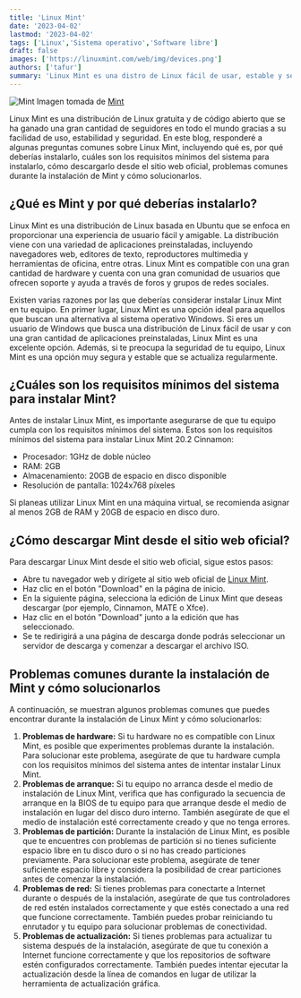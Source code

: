 ```yaml
---
title: 'Linux Mint'
date: '2023-04-02'
lastmod: '2023-04-02'
tags: ['Linux','Sistema operativo','Software libre']
draft: false
images: ['https://linuxmint.com/web/img/devices.png']
authors: ['tafur']
summary: 'Linux Mint es una distro de Linux fácil de usar, estable y segura. Preguntas comunes son respondidas en el blog.'
---
```

![Mint](https://linuxmint.com/web/img/devices.png)
Imagen tomada de  [Mint](https://linuxmint.com/)

Linux Mint es una distribución de Linux gratuita y de código abierto que se ha ganado una gran cantidad de seguidores en todo el mundo gracias a su facilidad de uso, estabilidad y seguridad. En este blog, responderé a algunas preguntas comunes sobre Linux Mint, incluyendo qué es, por qué deberías instalarlo, cuáles son los requisitos mínimos del sistema para instalarlo, cómo descargarlo desde el sitio web oficial, problemas comunes durante la instalación de Mint y cómo solucionarlos.

## ¿Qué es Mint y por qué deberías instalarlo?

Linux Mint es una distribución de Linux basada en Ubuntu que se enfoca en proporcionar una experiencia de usuario fácil y amigable. La distribución viene con una variedad de aplicaciones preinstaladas, incluyendo navegadores web, editores de texto, reproductores multimedia y herramientas de oficina, entre otras. Linux Mint es compatible con una gran cantidad de hardware y cuenta con una gran comunidad de usuarios que ofrecen soporte y ayuda a través de foros y grupos de redes sociales.

Existen varias razones por las que deberías considerar instalar Linux Mint en tu equipo. En primer lugar, Linux Mint es una opción ideal para aquellos que buscan una alternativa al sistema operativo Windows. Si eres un usuario de Windows que busca una distribución de Linux fácil de usar y con una gran cantidad de aplicaciones preinstaladas, Linux Mint es una excelente opción. Además, si te preocupa la seguridad de tu equipo, Linux Mint es una opción muy segura y estable que se actualiza regularmente.

## ¿Cuáles son los requisitos mínimos del sistema para instalar Mint?

Antes de instalar Linux Mint, es importante asegurarse de que tu equipo cumpla con los requisitos mínimos del sistema. Estos son los requisitos mínimos del sistema para instalar Linux Mint 20.2 Cinnamon:

- Procesador: 1GHz de doble núcleo
- RAM: 2GB
- Almacenamiento: 20GB de espacio en disco disponible
- Resolución de pantalla: 1024x768 píxeles

Si planeas utilizar Linux Mint en una máquina virtual, se recomienda asignar al menos 2GB de RAM y 20GB de espacio en disco duro.

## ¿Cómo descargar Mint desde el sitio web oficial?

Para descargar Linux Mint desde el sitio web oficial, sigue estos pasos:

- Abre tu navegador web y dirígete al sitio web oficial de [Linux Mint](https://linuxmint.com/).
- Haz clic en el botón "Download" en la página de inicio.
- En la siguiente página, selecciona la edición de Linux Mint que deseas descargar (por ejemplo, Cinnamon, MATE o Xfce).
- Haz clic en el botón "Download" junto a la edición que has seleccionado.
- Se te redirigirá a una página de descarga donde podrás seleccionar un servidor de descarga y comenzar a descargar el archivo ISO.

## Problemas comunes durante la instalación de Mint y cómo solucionarlos

A continuación, se muestran algunos problemas comunes que puedes encontrar durante la instalación de Linux Mint y cómo solucionarlos:

1.  **Problemas de hardware:** Si tu hardware no es compatible con Linux Mint, es posible que experimentes problemas durante la instalación. Para solucionar este problema, asegúrate de que tu hardware cumpla con los requisitos mínimos del sistema antes de intentar instalar Linux Mint.
2.  **Problemas de arranque:** Si tu equipo no arranca desde el medio de instalación de Linux Mint, verifica que has configurado la secuencia de arranque en la BIOS de tu equipo para que arranque desde el medio de instalación en lugar del disco duro interno. También asegúrate de que el medio de instalación esté correctamente creado y que no tenga errores.
3.  **Problemas de partición:** Durante la instalación de Linux Mint, es posible que te encuentres con problemas de partición si no tienes suficiente espacio libre en tu disco duro o si no has creado particiones previamente. Para solucionar este problema, asegúrate de tener suficiente espacio libre y considera la posibilidad de crear particiones antes de comenzar la instalación.
4.  **Problemas de red:** Si tienes problemas para conectarte a Internet durante o después de la instalación, asegúrate de que tus controladores de red estén instalados correctamente y que estés conectado a una red que funcione correctamente. También puedes probar reiniciando tu enrutador y tu equipo para solucionar problemas de conectividad.
5.  **Problemas de actualización:** Si tienes problemas para actualizar tu sistema después de la instalación, asegúrate de que tu conexión a Internet funcione correctamente y que los repositorios de software estén configurados correctamente. También puedes intentar ejecutar la actualización desde la línea de comandos en lugar de utilizar la herramienta de actualización gráfica.